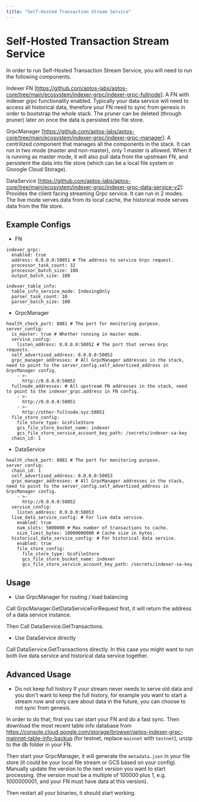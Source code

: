 ```yaml
---
title: "Self-Hosted Transaction Stream Service"
---
```


# Self-Hosted Transaction Stream Service


<IndexerBetaNotice />

In order to run Self-Hosted Transaction Stream Service, you will need to run the following components.

Indexer FN [https://github.com/aptos-labs/aptos-core/tree/main/ecosystem/indexer-grpc/indexer-grpc-fullnode]: A FN with indexer grpc functionality enabled. Typically your data service will need to access all historical data, therefore your FN need to sync from genesis in order to bootstrap the whole stack. The pruner can be deleted (through pruner) later on once the data is persisted into file store.

GrpcManager [https://github.com/aptos-labs/aptos-core/tree/main/ecosystem/indexer-grpc/indexer-grpc-manager]: A centrilized component that manages all the components in the stack. It can run in two mode (master and non-master), only 1 master is allowed. When it is running as master mode, it will also pull data from the upstream FN, and persistent the data into file store (which can be a local file system or Gooogle Cloud Storage).

DataService [https://github.com/aptos-labs/aptos-core/tree/main/ecosystem/indexer-grpc/indexer-grpc-data-service-v2]: Provides the client facing streaming Grpc service. It can run in 2 modes. The live mode serves data from its local cache, the historical mode serves data from the file store.

## Example Configs

- FN
```
indexer_grpc:
  enabled: true
  address: 0.0.0.0:50051 # The address to service Grpc request.
  processor_task_count: 32
  processor_batch_size: 100
  output_batch_size: 100

indexer_table_info:
  table_info_service_mode: IndexingOnly
  parser_task_count: 10
  parser_batch_size: 100
```
- GrpcManager
```
health_check_port: 8081 # The port for monitoring purpose.
server_config:
  is_master: true # Whether running in master mode.
  service_config:
    listen_address: 0.0.0.0:50052 # The port that serves Grpc requests.
  self_advertised_address: 0.0.0.0:50052
  grpc_manager_addresses: # All GrpcManager addresses in the stack, need to point to the server_config.self_advertised_address in GrpcManager config.
    - >-
      http://0.0.0.0:50052
  fullnode_addresses: # All upstream FN addresses in the stack, need to point to the indexer_grpc.address in FN config.
    - >-
      http://0.0.0.0:50051
    - >-
      http://other-fullnode.xyz:50051
  file_store_config:
    file_store_type: GcsFileStore
    gcs_file_store_bucket_name: indexer
    gcs_file_store_service_account_key_path: /secrets/indexer-sa-key
  chain_id: 1
```
- DataService
```
health_check_port: 8081 # The port for monitoring purpose.
server_config:
  chain_id: 1
  self_advertised_address: 0.0.0.0:50053
  grpc_manager_addresses: # All GrpcManager addresses in the stack, need to point to the server_config.self_advertised_address in GrpcManager config.
    - >-
      http://0.0.0.0:50052
  service_config:
    listen_address: 0.0.0.0:50053
  live_data_service_config: # For live data service.
    enabled: true
    num_slots: 5000000 # Max number of transactions to cache.
    size_limit_bytes: 10000000000 # Cache size in bytes.
  historical_data_service_config: # For historical data service.
    enabled: true
    file_store_config:
      file_store_type: GcsFileStore
      gcs_file_store_bucket_name: indexer
      gcs_file_store_service_account_key_path: /secrets/indexer-sa-key
```

## Usage

- Use GrpcManager for routing / load balancing

Call GrpcManager.GetDataServiceForRequest first, it will return the address of a data service instance.

Then Call DataService.GetTransactions.
- Use DataService directly

Call DataService.GetTransactions directly. In this case you might want to run both live data service and historical data service together.

## Advanced Usage

- Do not keep full history
If your stream never needs to serve old data and you don't want to keep the full history, for example you want to start a stream now and only care about data in the future, you can choose to not sync from genesis.

In order to do that, first you can start your FN and do a fast sync. Then download the most recent table info database from https://console.cloud.google.com/storage/browser/aptos-indexer-grpc-mainnet-table-info-backup (for testnet, replace `mainnet` with `testnet`), unzip to the db folder in your FN.

Then start your GrpcManager, it will generate the `metadata.json` in your file store (it could be your local file stream or GCS based on your config). Manually update the version to the next version you want to start processing. (the version must be a multiple of 100000 plus 1, e.g. 1000000001, and your FN must have data at this version).

Then restart all your binaries, it should start working.


